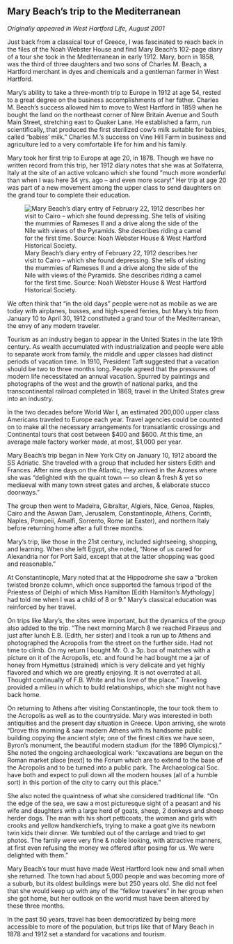 ## Mary Beach’s trip to the Mediterranean {-}

*Originally appeared in West Hartford Life, August 2001*

Just back from a classical tour of Greece, I was fascinated to reach back in the files of the Noah Webster House and find Mary Beach’s 102-page diary of a tour she took in the Mediterranean in early 1912. Mary, born in 1858, was the third of three daughters and two sons of Charles M. Beach, a Hartford merchant in dyes and chemicals and a gentleman farmer in West Hartford.

Mary’s ability to take a three-month trip to Europe in 1912 at age 54, rested to a great degree on the business accomplishments of her father. Charles M. Beach’s success allowed him to move to West Hartford in 1859 when he bought the land on the northeast corner of New Britain Avenue and South Main Street, stretching east to Quaker Lane. He established a farm, run scientifically, that produced the first sterilized cow’s milk suitable for babies, called “babies’ milk.” Charles M.’s success on Vine Hill Farm in business and agriculture led to a very comfortable life for him and his family.

Mary took her first trip to Europe at age 20, in 1878. Though we have no written record from this trip, her 1912 diary notes that she was at Solfaterra, Italy at the site of an active volcano which she found “much more wonderful than when I was here 34 yrs. ago – and even more scary!” Her trip at age 20 was part of a new movement among the upper class to send daughters on the grand tour to complete their education.

![Mary Beach’s diary entry of February 22, 1912 describes her visit to Cairo -- which she found depressing. She tells of visiting the mummies of Rameses II and a drive along the side of the Nile with views of the Pyramids. She describes riding a camel for the first time. Source: Noah Webster House & West Hartford Historical Society.](images/05-mary-beach-diary.jpg)

We often think that “in the old days” people were not as mobile as we are today with airplanes, busses, and high-speed ferries, but Mary’s trip from January 10 to April 30, 1912 constituted a grand tour of the Mediterranean, the envy of any modern traveler.

Tourism as an industry began to appear in the United States in the late 19th century. As wealth accumulated with industrialization and people were able to separate work from family, the middle and upper classes had distinct periods of vacation time. In 1910, President Taft suggested that a vacation should be two to three months long. People agreed that the pressures of modern life necessitated an annual vacation. Spurred by paintings and photographs of the west and the growth of national parks, and the transcontinental railroad completed in 1869, travel in the United States grew into an industry.

In the two decades before World War I, an estimated 200,000 upper class Americans traveled to Europe each year. Travel agencies could be counted on to make all the necessary arrangements for transatlantic crossings and Continental tours that cost between $400 and $600. At this time, an average male factory worker made, at most, $1,000 per year.

Mary Beach’s trip began in New York City on January 10, 1912 aboard the SS Adriatic. She traveled with a group that included her sisters Edith and Frances. After nine days on the Atlantic, they arrived in the Azores where she was “delighted with the quaint town –- so clean & fresh & yet so mediaeval with many town street gates and arches, & elaborate stucco doorways.”

The group then went to Madeira, Gibraltar, Algiers, Nice, Genoa, Naples, Cairo and the Aswan Dam, Jerusalem, Constantinople, Athens, Corinth, Naples, Pompeii, Amalfi, Sorrento, Rome (at Easter), and northern Italy before returning home after a full three months.

Mary’s trip, like those in the 21st century, included sightseeing, shopping, and learning. When she left Egypt, she noted, “None of us cared for Alexandria nor for Port Said, except that at the latter shopping was good and reasonable.”

At Constantinople, Mary noted that at the Hippodrome she saw a “broken twisted bronze column, which once supported the famous tripod of the Priestess of Delphi of which Miss Hamilton [Edith Hamilton’s *Mythology*] had told me when I was a child of 8 or 9.” Mary’s classical education was reinforced by her travel.

On trips like Mary’s, the sites were important, but the dynamics of the group also added to the trip. “The next morning March 8 we reached Piraeus and just after lunch E.B. (Edith, her sister) and I took a run up to Athens and photographed the Acropolis from the street on the further side. Had not time to climb. On my return I bought Mr. O. a 3p. box of matches with a picture on it of the Acropolis, etc. and found he had bought me a jar of honey from Hymettus (strained) which is very delicate and yet highly flavored and which we are greatly enjoying. It is not overrated at all. Thought continually of F.B. White and his love of the place.” Traveling provided a milieu in which to build relationships, which she might not have back home.

On returning to Athens after visiting Constantinople, the tour took them to the Acropolis as well as to the countryside. Mary was interested in both antiquities and the present day situation in Greece. Upon arriving, she wrote “Drove this morning & saw modern Athens with its handsome public building copying the ancient style; one of the finest cities we have seen, Byron’s monument, the beautiful modern stadium (for the 1896 Olympics).” She noted the ongoing archaeological work: “excavations are begun on the Roman market place [next] to the Forum which are to extend to the base of the Acropolis and to be turned into a public park. The Archaeological Soc. have both and expect to pull down all the modern houses (all of a humble sort) in this portion of the city to carry out this place.”

She also noted the quaintness of what she considered traditional life. “On the edge of the sea, we saw a most picturesque sight of a peasant and his wife and daughters with a large herd of goats, sheep, 2 donkeys and sheep herder dogs. The man with his short petticoats, the woman and girls with crooks and yellow handkerchiefs, trying to make a goat give its newborn twin kids their dinner. We tumbled out of the carriage and tried to get photos. The family were very fine & noble looking, with attractive manners, at first even refusing the money we offered after posing for us. We were delighted with them.”

Mary Beach’s tour must have made West Hartford look new and small when she returned. The town had about 5,000 people and was becoming more of a suburb, but its oldest buildings were but 250 years old. She did not feel that she would keep up with any of the “fellow travelers” in her group when she got home, but her outlook on the world must have been altered by these three months.

In the past 50 years, travel has been democratized by being more accessible to more of the population, but trips like that of Mary Beach in 1878 and 1912 set a standard for vacations and tourism.
